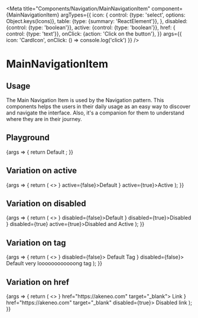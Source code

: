 
<Meta
  title="Components/Navigation/MainNavigationItem"
  component={MainNavigationItem}
  argTypes={{
      icon: {
          control: {type: 'select', options: Object.keys(Icons)},
          table: {type: {summary: 'ReactElement<IconProps>'}},
      },
      disabled: {control: {type: 'boolean'}},
      active: {control: {type: 'boolean'}},
      href: { control: {type: 'text'}},
      onClick: {action: 'Click on the button'},
  }}
  args={{
      icon: 'CardIcon',
      onClick: () => console.log('click')
  }}
/>

# MainNavigationItem

## Usage

The Main Navigation Item is used by the Navigation pattern. This components helps the users in their daily usage as an easy way to discover and navigate the interface. Also, it's a companion for them to understand where they are in their journey.

## Playground

<Canvas>
  <Story name="Standard">
    {args => {
      return <MainNavigationItem {...args} icon={React.createElement(Icons[args.icon])}>
          Default
      </MainNavigationItem>;
    }}
  </Story>
</Canvas>

<ArgsTable story="Standard" />

## Variation on active

<Canvas>
    <Story name="Active">
        {args => {
            return (
                <>
                    <MainNavigationItem {...args} icon={<CardIcon/>} active={false}>Default</MainNavigationItem>
                    <MainNavigationItem {...args} icon={<CardIcon/>} active={true}>Active</MainNavigationItem>
                </>
            );
        }}
    </Story>
</Canvas>

## Variation on disabled
<Canvas>
    <Story name="Disabled">
        {args => {
            return (
                <>
                    <MainNavigationItem {...args} icon={<CardIcon/>} disabled={false}>Default</MainNavigationItem>
                    <MainNavigationItem {...args} icon={<CardIcon/>} disabled={true}>Disabled</MainNavigationItem>
                    <MainNavigationItem {...args} icon={<CardIcon/>} disabled={true} active={true}>Disabled and Active</MainNavigationItem>
                </>
            );
        }}
    </Story>
</Canvas>

## Variation on tag

<Canvas>
    <Story name="Tag">
        {args => {
            return (
                <>
                    <MainNavigationItem {...args} icon={<CardIcon/>} disabled={false}>
                        Default <Tag tint='blue'>Tag</Tag>
                    </MainNavigationItem>
                    <MainNavigationItem {...args} icon={<CardIcon/>} disabled={false}>
                        Default <Tag tint='purple'>very loooooooooooong tag</Tag>
                    </MainNavigationItem>
                </>
            );
        }}
    </Story>
</Canvas>

## Variation on href

<Canvas>
    <Story name="Link">
        {args => {
            return (
                <>
                    <MainNavigationItem {...args} icon={<CardIcon/>} href="https://akeneo.com" target="_blank">
                        Link
                    </MainNavigationItem>
                    <MainNavigationItem {...args} icon={<CardIcon/>} href="https://akeneo.com" target="_blank" disabled={true}>
                        Disabled link
                    </MainNavigationItem>
                </>
            );
        }}
    </Story>
</Canvas>
